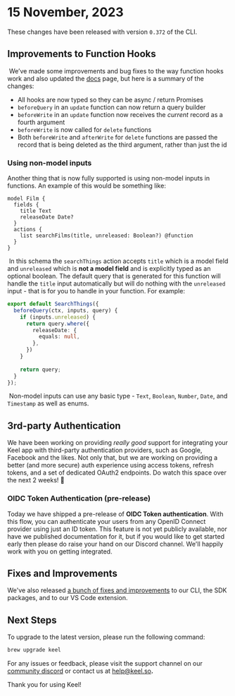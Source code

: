 # 15 November, 2023

These changes have been released with version `0.372` of the CLI.

## Improvements to Function Hooks
​
We’ve made some improvements and bug fixes to the way function hooks work and also updated the [docs](/functions) page, but here is a summary of the changes:
​
* All hooks are now typed so they can be async / return Promises
* `beforeQuery` in an `update` function can now return a query builder
* `beforeWrite` in an `update` function now receives the _current_ record as a fourth argument
* `beforeWrite` is now called for `delete` functions
* Both `beforeWrite` and `afterWrite` for `delete` functions are passed the record that is being deleted as the third argument, rather than just the id
​
### Using non-model inputs

Another thing that is now fully supported is using non-model inputs in functions. An example of this would be something like:
​
```keel
model Film {
  fields {
    title Text
    releaseDate Date?
  }
  actions {
    list searchFilms(title, unreleased: Boolean?) @function
  }
}
```
​
In this schema the `searchThings` action accepts `title` which is a model field and `unreleased` which is **not a model field** and is explicitly typed as an optional boolean. The default query that is generated for this function will handle the `title` input automatically but will do nothing with the `unreleased` input - that is for you to handle in your function. For example:
​
```ts
export default SearchThings({
  beforeQuery(ctx, inputs, query) {
    if (inputs.unreleased) {
      return query.where({
        releaseDate: {
          equals: null,
        },
      })
    }
​
    return query;
  }
});
```
​
Non-model inputs can use any basic type - `Text`, `Boolean`, `Number`, `Date`, and `Timestamp` as well as enums.

## 3rd-party Authentication

We have been working on providing _really good_ support for integrating your Keel app with third-party authentication providers, such as Google, Facebook and the likes.  Not only that, but we are working on providing a better (and more secure) auth experience using access tokens, refresh tokens, and a set of dedicated OAuth2 endpoints.  Do watch this space over the next 2 weeks! 👀

### OIDC Token Authentication (pre-release)

Today we have shipped a pre-release of **OIDC Token authentication**.  With this flow, you can authenticate your users from any OpenID Connect provider using just an ID token. This feature is not yet publicly available, nor have we published documentation for it, but if you would like to get started early then please do raise your hand on our Discord channel.  We'll happily work with you on getting integrated.

## Fixes and Improvements

We've also released [a bunch of fixes and improvements](https://github.com/teamkeel/keel/releases/tag/v0.372.0) to our CLI, the SDK packages, and to our VS Code extension. 

## Next Steps

To upgrade to the latest version, please run the following command:

```bash
brew upgrade keel
```

For any issues or feedback, please visit the support channel on our [community discord](https://keel.so/discord) or contact us at [help@keel.so](mailto:help@keel.so)**.**

Thank you for using Keel!
